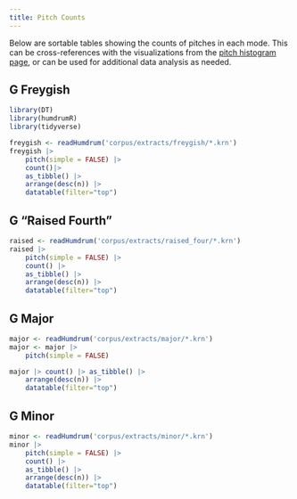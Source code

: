 ```yaml
---
title: Pitch Counts
---
```


Below are sortable tables showing the counts of pitches in each mode. This can be cross-references with the 
visualizations from the [pitch histogram page](pitch_histograms.qmd), or can be used for additional data analysis as needed.


## G Freygish

```r
library(DT)
library(humdrumR)
library(tidyverse)
```


```r
freygish <- readHumdrum('corpus/extracts/freygish/*.krn')
freygish |> 
    pitch(simple = FALSE) |>
    count()|> 
    as_tibble() |> 
    arrange(desc(n)) |>
    datatable(filter="top")
```

## G "Raised Fourth"

```r
raised <- readHumdrum('corpus/extracts/raised_four/*.krn')
raised |> 
    pitch(simple = FALSE) |>
    count() |> 
    as_tibble() |> 
    arrange(desc(n)) |>
    datatable(filter="top")
```

## G Major

```r

major <- readHumdrum('corpus/extracts/major/*.krn')
major <- major |> 
    pitch(simple = FALSE) 

major |> count() |> as_tibble() |> 
    arrange(desc(n)) |> 
    datatable(filter="top")
```

## G Minor

```r
minor <- readHumdrum('corpus/extracts/minor/*.krn')
minor |> 
    pitch(simple = FALSE) |>
    count() |> 
    as_tibble() |> 
    arrange(desc(n)) |>
    datatable(filter="top")
```
